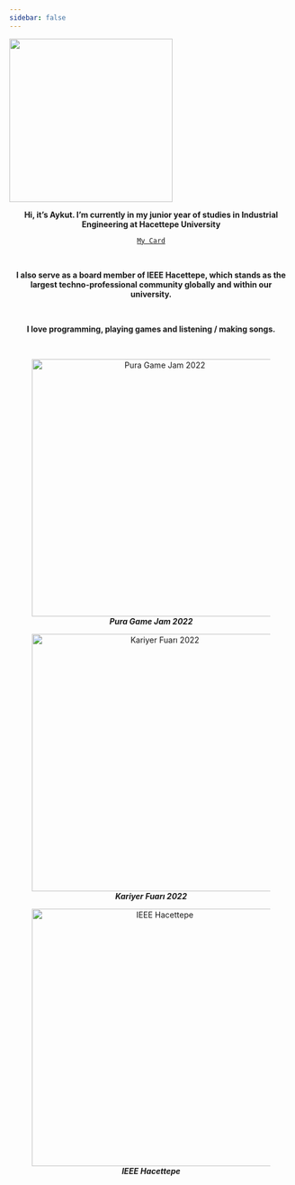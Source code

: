 ```yaml
---
sidebar: false
---
```


![](images/Black%20and%20White%20Simple%20Animated%20Personal%20Name%20Initials%20Logo%20(5)%20(1).gif){fig-align="center" width="290"}

<center>

**Hi, it's Aykut. I'm currently in my junior year of studies in Industrial Engineering at Hacettepe University**

<center>[`My Card`](https://bento.me/aykutsmsk)</center>

</center>

<br>

<center>**I also serve as a board member of IEEE Hacettepe, which stands as the largest techno-professional community globally and within our university.**</center>

<br>

<center>**I love programming, playing games and listening / making songs.**</center>

<br>

<center>

![***Pura Game Jam 2022***](images/SAVE_20220621_135902-01.jpg){fig-align="center" width="457"}

</center>

<center>

![***Kariyer Fuarı 2022***](images/IMG_9111.jpg){fig-align="center" width="457"}

</center>

<center>

![***IEEE Hacettepe***](images/Genel%20kurul%205%20(3)-01.jpg){fig-align="center" width="457"}

</center>
